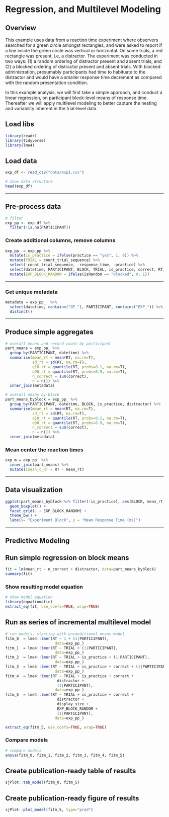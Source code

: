 # Regression, and Multilevel Modeling

## Overview
This example uses data from a reaction time experiment where observers searched for a green circle amongst rectangles, and were asked to report if a line inside the green circle was vertical or horizontal. On some trials, a red rectangle was present, i.e, a distractor. The experiment was conducted in two ways: (1) a random ordering of distractor present and absent trials, and (2) a blocked ordering of distractor present and absent trials. With blocked administration, presumably participants had time to habituate to the distractor and would have a smaller response time decrement as compared with the random presentation condition. 

In this example analysis, we will first take a simple approach, and conduct a linear regression, on participant block-level means of response time. Thereafter we will apply multilevel modeling to better capture the nesting and variability inherent in the trial-level data.

## Load libs

```r
library(readr)
library(tidyverse)
library(lme4)
```

## Load data
```r
exp_df <- read_csv("data/exp1.csv")
```

```r
# show data structure
head(exp_df)
```
---

## Pre-process data
```r
# filter
exp_pp <- exp_df %>%
  filter(!is.na(PARTICIPANT))
```

### Create additional columns, remove columns
```r

exp_pp_ = exp_pp %>%
  mutate(is_practice = ifelse(practice == "yes", 1, 0)) %>%
  mutate(TRIAL = count_trial_sequence) %>%
  select(-count_trial_sequence, -response_time, -practice) %>%
  select(datetime, PARTICIPANT, BLOCK, TRIAL, is_practice, correct, RT, everything()) %>%
  mutate(EXP_BLOCK_RANDOM = ifelse(isRandom == "blocked", 0, 1))
```

---

### Get unique metadata
```r
metadata = exp_pp_  %>%
  select(datetime, contains("DT_"), PARTICIPANT, contains("EXP_")) %>%
  distinct()
```

---

## Produce simple aggregates

```r
# overall means and record count by participant
part_means = exp_pp_ %>%
  group_by(PARTICIPANT, datetime) %>%
  summarise(mean_rt = mean(RT, na.rm=T),
            sd_rt = sd(RT, na.rm=T),
            q10_rt = quantile(RT, probs=0.1, na.rm=T),
            q90_rt = quantile(RT, probs=0.9, na.rm=T),
            n_correct = sum(correct),
            n = n()) %>%
  inner_join(metadata)

# overall means by block
part_means_byblock = exp_pp_ %>%
  group_by(PARTICIPANT, datetime, BLOCK, is_practice, distractor) %>%
  summarise(mean_rt = mean(RT, na.rm=T),
            sd_rt = sd(RT, na.rm=T),
            q10_rt = quantile(RT, probs=0.1, na.rm=T),
            q90_rt = quantile(RT, probs=0.9, na.rm=T),
            n_correct = sum(correct),
            n = n()) %>%
  inner_join(metadata)
```
### Mean center the reaction times
```r
exp_m = exp_pp_ %>%
  inner_join(part_means) %>%
  mutate(imean_c_RT = RT - mean_rt)
```
---

## Data visualization

```r
ggplot(part_means_byblock %>% filter(!is_practice), aes(BLOCK, mean_rt, group=BLOCK, color=as.factor(EXP_BLOCK_RANDOM))) + 
  geom_boxplot() +
  facet_grid(. ~ EXP_BLOCK_RANDOM) +
  theme_bw() +
  labs(x= "Experiment Block", y = "Mean Response Time (ms)")
```

---

## Predictive Modeling

## Run simple regression on block means
```r
fit = lm(mean_rt ~ n_correct + distractor, data=part_means_byblock)
summary(fit)
```

### Show resulting model equation
```r
# show model equation
library(equatiomatic)
extract_eq(fit, use_coefs=TRUE, wrap=TRUE)
```

## Run as series of incremental multilevel model
```r
# run models, starting with unconditional means model
fitm_0  = lme4::lmer(RT ~ 1 + (1|PARTICIPANT),
                      data=exp_pp_)
fitm_1  = lme4::lmer(RT ~ TRIAL + (1|PARTICIPANT),
                      data=exp_pp_)
fitm_2  = lme4::lmer(RT ~ TRIAL + is_practice + (1|PARTICIPANT),
                      data=exp_pp_)
fitm_3  = lme4::lmer(RT ~ TRIAL + is_practice + correct + (1|PARTICIPANT),
                      data=exp_pp_)
fitm_4  = lme4::lmer(RT ~ TRIAL + is_practice + correct +
                       distractor + 
                       (1|PARTICIPANT),
                      data=exp_pp_)
fitm_5  = lme4::lmer(RT ~ TRIAL + is_practice + correct +
                       distractor + 
                       display_size + 
                       EXP_BLOCK_RANDOM +
                       (1|PARTICIPANT),
                      data=exp_pp_)
```

```r
extract_eq(fitm_5, use_coefs=TRUE, wrap=TRUE)
```

### Compare models
```r
# compare models
anova(fitm_0, fitm_1, fitm_2, fitm_3, fitm_4, fitm_5)
```

## Create publication-ready table of results
```r
sjPlot::tab_model(fitm_0, fitm_5)
```

## Create publication-ready figure of results
```r
sjPlot::plot_model(fitm_5, type="pred")
```


